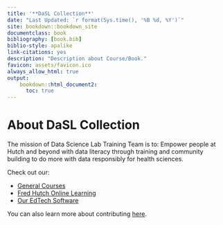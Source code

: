 ```yaml
---
title: '**DaSL Collection**'
date: "Last Updated: `r format(Sys.time(), '%B %d, %Y')`"
site: bookdown::bookdown_site
documentclass: book
bibliography: [book.bib]
biblio-style: apalike
link-citations: yes
description: "Description about Course/Book."
favicon: assets/favicon.ico
always_allow_html: true
output:
    bookdown::html_document2:
      toc: true
---
```


# About DaSL Collection

The mission of Data Science Lab Training Team is to:
Empower people at Hutch and beyond with data literacy through training and community building to do more with data responsibly for health sciences.

Check out our:

- [General Courses](https://hutchdatascience.org/DaSL_Collection/general-courses.html)
- [Fred Hutch Online Learning](https://hutchdatascience.org/DaSL_Collection/fred-hutch-online-learning.html)
- [Our EdTech Software](https://hutchdatascience.org/DaSL_Collection/edtech-software.html)

You can also learn more about contributing [here](https://hutchdatascience.org/DaSL_Collection/faq.html).

